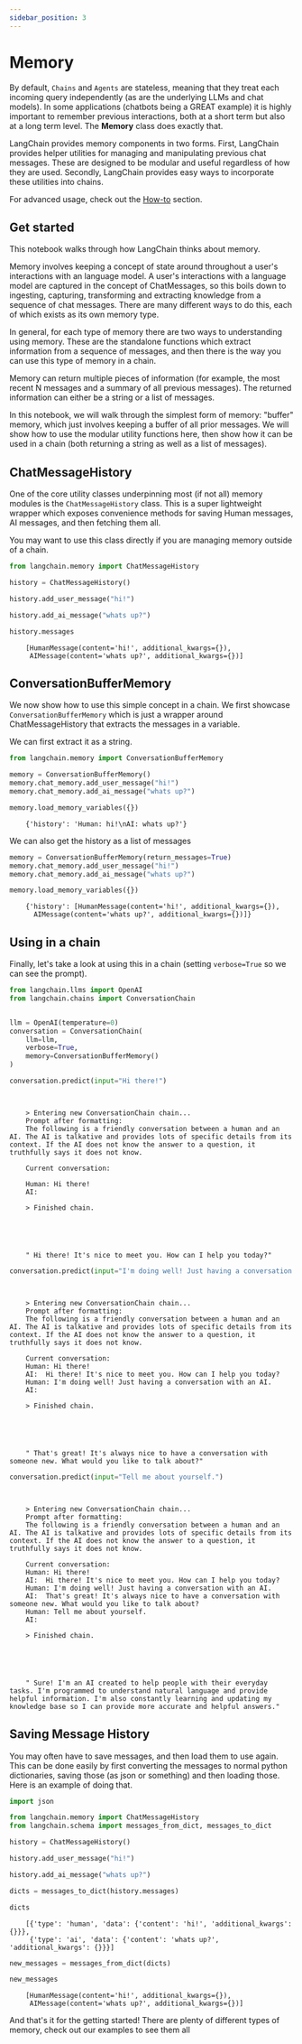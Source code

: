 ```yaml
---
sidebar_position: 3
---
```


# Memory

By default, `Chains` and `Agents` are stateless,
meaning that they treat each incoming query independently (as are the underlying LLMs and chat models).
In some applications (chatbots being a GREAT example) it is highly important
to remember previous interactions, both at a short term but also at a long term level.
The **Memory** class does exactly that.

LangChain provides memory components in two forms.
First, LangChain provides helper utilities for managing and manipulating previous chat messages.
These are designed to be modular and useful regardless of how they are used.
Secondly, LangChain provides easy ways to incorporate these utilities into chains.

For advanced usage, check out the [How-to](./how_to/buffer.html) section.

## Get started

This notebook walks through how LangChain thinks about memory.

Memory involves keeping a concept of state around throughout a user's interactions with an language model. A user's interactions with a language model are captured in the concept of ChatMessages, so this boils down to ingesting, capturing, transforming and extracting knowledge from a sequence of chat messages. There are many different ways to do this, each of which exists as its own memory type.

In general, for each type of memory there are two ways to understanding using memory. These are the standalone functions which extract information from a sequence of messages, and then there is the way you can use this type of memory in a chain.

Memory can return multiple pieces of information (for example, the most recent N messages and a summary of all previous messages). The returned information can either be a string or a list of messages.

In this notebook, we will walk through the simplest form of memory: "buffer" memory, which just involves keeping a buffer of all prior messages. We will show how to use the modular utility functions here, then show how it can be used in a chain (both returning a string as well as a list of messages).

## ChatMessageHistory
One of the core utility classes underpinning most (if not all) memory modules is the `ChatMessageHistory` class. This is a super lightweight wrapper which exposes convenience methods for saving Human messages, AI messages, and then fetching them all.

You may want to use this class directly if you are managing memory outside of a chain.

<!-- WARNING: THIS FILE WAS AUTOGENERATED! DO NOT EDIT! Instead, edit the notebook w/the location & name as this file. -->


```python
from langchain.memory import ChatMessageHistory

history = ChatMessageHistory()

history.add_user_message("hi!")

history.add_ai_message("whats up?")
```


```python
history.messages
```

<CodeOutputBlock lang="python">

```
    [HumanMessage(content='hi!', additional_kwargs={}),
     AIMessage(content='whats up?', additional_kwargs={})]
```

</CodeOutputBlock>

## ConversationBufferMemory

We now show how to use this simple concept in a chain. We first showcase `ConversationBufferMemory` which is just a wrapper around ChatMessageHistory that extracts the messages in a variable.

We can first extract it as a string.


```python
from langchain.memory import ConversationBufferMemory
```


```python
memory = ConversationBufferMemory()
memory.chat_memory.add_user_message("hi!")
memory.chat_memory.add_ai_message("whats up?")
```


```python
memory.load_memory_variables({})
```

<CodeOutputBlock lang="python">

```
    {'history': 'Human: hi!\nAI: whats up?'}
```

</CodeOutputBlock>

We can also get the history as a list of messages


```python
memory = ConversationBufferMemory(return_messages=True)
memory.chat_memory.add_user_message("hi!")
memory.chat_memory.add_ai_message("whats up?")
```


```python
memory.load_memory_variables({})
```

<CodeOutputBlock lang="python">

```
    {'history': [HumanMessage(content='hi!', additional_kwargs={}),
      AIMessage(content='whats up?', additional_kwargs={})]}
```

</CodeOutputBlock>

## Using in a chain
Finally, let's take a look at using this in a chain (setting `verbose=True` so we can see the prompt).


```python
from langchain.llms import OpenAI
from langchain.chains import ConversationChain


llm = OpenAI(temperature=0)
conversation = ConversationChain(
    llm=llm, 
    verbose=True, 
    memory=ConversationBufferMemory()
)
```


```python
conversation.predict(input="Hi there!")
```

<CodeOutputBlock lang="python">

```
    
    
    > Entering new ConversationChain chain...
    Prompt after formatting:
    The following is a friendly conversation between a human and an AI. The AI is talkative and provides lots of specific details from its context. If the AI does not know the answer to a question, it truthfully says it does not know.
    
    Current conversation:
    
    Human: Hi there!
    AI:
    
    > Finished chain.





    " Hi there! It's nice to meet you. How can I help you today?"
```

</CodeOutputBlock>


```python
conversation.predict(input="I'm doing well! Just having a conversation with an AI.")
```

<CodeOutputBlock lang="python">

```
    
    
    > Entering new ConversationChain chain...
    Prompt after formatting:
    The following is a friendly conversation between a human and an AI. The AI is talkative and provides lots of specific details from its context. If the AI does not know the answer to a question, it truthfully says it does not know.
    
    Current conversation:
    Human: Hi there!
    AI:  Hi there! It's nice to meet you. How can I help you today?
    Human: I'm doing well! Just having a conversation with an AI.
    AI:
    
    > Finished chain.





    " That's great! It's always nice to have a conversation with someone new. What would you like to talk about?"
```

</CodeOutputBlock>


```python
conversation.predict(input="Tell me about yourself.")
```

<CodeOutputBlock lang="python">

```
    
    
    > Entering new ConversationChain chain...
    Prompt after formatting:
    The following is a friendly conversation between a human and an AI. The AI is talkative and provides lots of specific details from its context. If the AI does not know the answer to a question, it truthfully says it does not know.
    
    Current conversation:
    Human: Hi there!
    AI:  Hi there! It's nice to meet you. How can I help you today?
    Human: I'm doing well! Just having a conversation with an AI.
    AI:  That's great! It's always nice to have a conversation with someone new. What would you like to talk about?
    Human: Tell me about yourself.
    AI:
    
    > Finished chain.





    " Sure! I'm an AI created to help people with their everyday tasks. I'm programmed to understand natural language and provide helpful information. I'm also constantly learning and updating my knowledge base so I can provide more accurate and helpful answers."
```

</CodeOutputBlock>

## Saving Message History

You may often have to save messages, and then load them to use again. This can be done easily by first converting the messages to normal python dictionaries, saving those (as json or something) and then loading those. Here is an example of doing that.


```python
import json

from langchain.memory import ChatMessageHistory
from langchain.schema import messages_from_dict, messages_to_dict

history = ChatMessageHistory()

history.add_user_message("hi!")

history.add_ai_message("whats up?")
```


```python
dicts = messages_to_dict(history.messages)
```


```python
dicts
```

<CodeOutputBlock lang="python">

```
    [{'type': 'human', 'data': {'content': 'hi!', 'additional_kwargs': {}}},
     {'type': 'ai', 'data': {'content': 'whats up?', 'additional_kwargs': {}}}]
```

</CodeOutputBlock>


```python
new_messages = messages_from_dict(dicts)
```


```python
new_messages
```

<CodeOutputBlock lang="python">

```
    [HumanMessage(content='hi!', additional_kwargs={}),
     AIMessage(content='whats up?', additional_kwargs={})]
```

</CodeOutputBlock>

And that's it for the getting started! There are plenty of different types of memory, check out our examples to see them all
